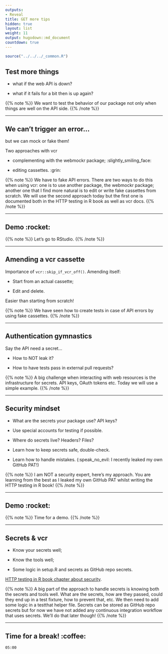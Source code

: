 ```yaml
---
outputs:
- Reveal
title: GET more tips
hidden: true
layout: list
weight: 11
output: hugodown::md_document
countdown: true
---
```


```r
source("../../../_common.R")
```

## Test more things

* what if the web API is down?

* what if it fails for a bit then is up again?

{{% note %}}
We want to test the behavior of our package not only when things are well on the API side.
{{% /note %}}

---

## We can't trigger an error...

but we can mock or fake them!

Two approaches with vcr

* complementing with the webmockr package; :slightly_smiling_face:

* editing cassettes. :grin:

{{% note %}}
We have to fake API errors. There are two ways to do this when using vcr: one is to use another package, the webmockr package; another one that I find more natural is to edit or write fake cassettes from scratch. We will use the second approach today but the first one is documented both in the HTTP testing in R book as well as vcr docs.
{{% /note %}}

---

## Demo :rocket:

{{% note %}}
Let's go to RStudio.
{{% /note %}}

---

## Amending a vcr cassette

Importance of `vcr::skip_if_vcr_off()`. Amending itself:

* Start from an actual cassette;

* Edit and delete.

Easier than starting from scratch!

{{% note %}}
We have seen how to create tests in case of API errors by using fake cassettes.
{{% /note %}}

---

## Authentication gymnastics

Say the API need a secret...

* How to NOT leak it?

* How to have tests pass in external pull requests?

{{% note %}}
A big challenge when interacting with web resources is the infrastructure for secrets. API keys, OAuth tokens etc. Today we will use a simple example.
{{% /note %}}

---

## Security mindset

* What are the secrets your package use? API keys?

* Use special accounts for testing if possible.

* Where do secrets live? Headers? Files?

* Learn how to keep secrets safe, double-check.

* Learn how to handle mistakes. (:speak_no_evil: I recently leaked my own GitHub PAT!)

{{% note %}}
I am NOT a security expert, here's my approach. You are learning from the best as I leaked my own GitHub PAT whilst writing the HTTP testing in R book!
{{% /note %}}

---

## Demo :rocket:

{{% note %}}
Time for a demo.
{{% /note %}}

---

## Secrets & vcr

* Know your secrets well;

* Know the tools well;

* Some logic in setup.R and secrets as GitHub repo secrets.

[HTTP testing in R book chapter about security](https://books.ropensci.org/http-testing/security-chapter.html).

{{% note %}}
A big part of the approach to handle secrets is knowing both the secrets and tools well. What are the secrets, how are they passed, could they end up in a test fixture, how to prevent that, etc. We then need to add some logic in a testthat helper file. Secrets can be stored as GitHub repo secrets but for now we have not added any continuous integration workflow that uses secrets. We'll do that later though!
{{% /note %}}

---

## Time for a break! :coffee:


<!--html_preserve-->

<div id="timer_hugo" class="countdown" style="top:100;left:0;" data-warnwhen="0">

<code class="countdown-time"><span class="countdown-digits minutes">05</span><span class="countdown-digits colon">:</span><span class="countdown-digits seconds">00</span></code>

</div>

<!--/html_preserve-->
